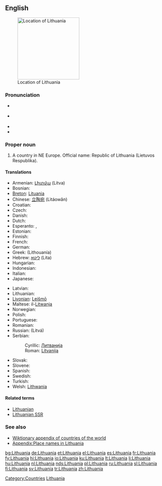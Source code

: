 {{wikipedia}}
==English==
[[Image:EU_location_LIT.png|thumb|200px|Location of Lithuania]]

===Pronunciation===
* {{a|UK}} {{IPA|/ˌlɪθ.juˈeɪ.ni.ə/|/ˌlɪθ.uˈeɪ.ni.ə/}}
* {{a|US}} {{IPA|/ˌlɪθ.uˈeɪ.ni.ə/|/ˌlɪθ.uˈweɪ.ni.ə/}}
* {{audio|en-us-Lithuania.ogg|Audio (US)}}
* {{rhymes|eɪniə}}

===Proper noun===
{{en-proper noun}}

# A country in NE Europe. Official name: Republic of Lithuania (Lietuvos Respublika).

====Translations====
{{trans-top|country}}
* Armenian: [[Լիտվա]] (Litva)
* Bosnian: {{t-|bs|Litvanija|f}}
* [[Breton]]: [[Lituania]]
* Chinese: [[立陶宛]] (Lìtáowǎn)
* Croatian: {{t-|hr|Litva|f}}
* Czech: {{t+|cs|Litva}}
* Danish: {{t+|da|Litauen}}
* Dutch: {{t+|nl|Litouwen}}
* Esperanto: {{t-|eo|Litovio|xs=Esperanto}}, {{t-|eo|Litovujo|xs=Esperanto}}
* Estonian: {{t+|et|Leedu}}
* Finnish: {{t+|fi|Liettua}}
* French: {{t+|fr|Lituanie|f}}
* German: {{t+|de|Litauen}}
* Greek: {{t+|el|Λιθουανία|f|sc=Grek}} (Lithouanía)
* Hebrew: [[ליטא]] (Lita)
* Hungarian: {{t+|hu|Litvánia}}
* Indonesian: {{t-|id|Lithuania|xs=Indonesian}}
* Italian: {{t-|it|Lituania|f}}
* Japanese: {{t+|ja|リトアニア|tr=Ritoania|sc=Jpan}}
{{trans-mid}}
* Latvian: {{t+|lv|Lietuva|f|xs=Latvian}}
* Lithuanian: {{t+|lt|Lietuva|f|xs=Lithuanian}}
* [[Livonian]]: [[Leišmō]]
* Maltese: il-[[Litwanja]]
* Norwegian: {{t+|no|Litauen}}
* Polish: {{t+|pl|Litwa|f}}
* Portuguese: {{t+|pt|Lituânia}}
* Romanian: {{t-|ro|Lituania|f}}
* Russian: {{t+|ru|Литва|sc=Cyrl}} (Litvá)
* Serbian:
*: Cyrillic: [[Литванија]] {{f}}
*: Roman: [[Litvanija]] {{f}}
* Slovak: {{t-|sk|Litva|f}}
* Slovene: {{t+|sl|Litva|f}}
* Spanish: {{t+|es|Lituania}}
* Swedish: {{t+|sv|Litauen}}
* Turkish: {{t+|tr|Litvanya}}
* Welsh: [[Lithwania]]
{{trans-bottom}}

====Related terms====
* [[Lithuanian]]
* [[Lithuanian SSR]]

===See also===
* [[Appendix:Countries of the world|Wiktionary appendix of countries of the world]]
* [[Appendix:Place names in Lithuania]]

[[Category:Countries]]
[[Category:Lithuania| Lithuania]]

[[bg:Lithuania]]
[[de:Lithuania]]
[[et:Lithuania]]
[[el:Lithuania]]
[[es:Lithuania]]
[[fr:Lithuania]]
[[fy:Lithuania]]
[[hi:Lithuania]]
[[io:Lithuania]]
[[ku:Lithuania]]
[[lt:Lithuania]]
[[li:Lithuania]]
[[hu:Lithuania]]
[[nl:Lithuania]]
[[nds:Lithuania]]
[[pl:Lithuania]]
[[ru:Lithuania]]
[[sl:Lithuania]]
[[fi:Lithuania]]
[[sv:Lithuania]]
[[tr:Lithuania]]
[[zh:Lithuania]]